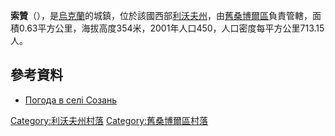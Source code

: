 {{coord|49|26|27|N|23|2|9|E|scale:100000|display=title}}

'''索贊'''（{{lang-uk|Созань}}），是[[烏克蘭|烏克蘭]]的城鎮，位於該國西部[[利沃夫州|利沃夫州]]，由[[舊桑博爾區|舊桑博爾區]]負責管轄，面積0.63平方公里，海拔高度354米，2001年人口450，人口密度每平方公里713.15人。

==參考資料==
*[http://weather.in.ua/ua/l'vovskaja/24341 Погода в селі Созань] {{Wayback|url=http://weather.in.ua/ua/l%27vovskaja/24341 |date=20160305112357 }}

[[Category:利沃夫州村落|Category:利沃夫州村落]]
[[Category:舊桑博爾區村落|Category:舊桑博爾區村落]]


{{Lviv-geo-stub}}